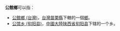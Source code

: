 '''公館鄉'''可以指：
*[[公館鄉_(台灣)|公館鄉 (台灣)]]，[[台灣|台灣]][[苗栗縣|苗栗縣]]下轄的一個[[鄉|鄉]]。
*[[公馆乡_(旬阳县)|公馆乡 (旬阳县)]]，[[中國大陸|中國大陸]][[陕西省|陕西省]][[旬阳县|旬阳县]]下辖的一个乡。
{{disambig|G公館鄉|Cat=三字中国乡名消歧義}}